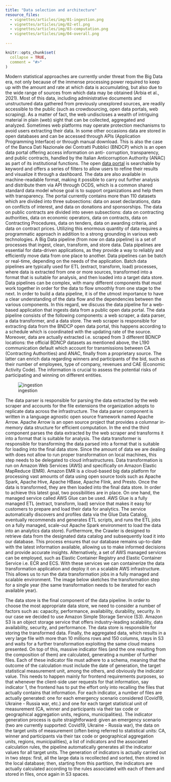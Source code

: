 ```yaml
---
title: "Data selection and architecture"
resource_files:
  - vignettes/articles/img/01-ingestion.png
  - vignettes/articles/img/02-etl.png
  - vignettes/articles/img/03-computation.png
  - vignettes/articles/img/04-overall.png
  
---
```


```r
knitr::opts_chunk$set(
  collapse = TRUE,
  comment = "#>"
)
```


Modern statistical approaches are currently under threat from the Big Data era, not only because of the immense processing power required to keep up with the amount and rate at which data is accumulating, but also due to the wide range of sources from which data may be obtained (Arbia et al., 2021). Most of this data, including administrative documents and unstructured data gathered from previously unexplored sources, are readily accessible to the public (such as crowdsourcing, open data portals, web scraping).
As a matter of fact, the web undiscloses a wealth of intriguing material in plain (web) sight that can be collected, aggregated and analyzed. Sometimes web platforms may operate protection mechanisms to avoid users extracting their data. In some other occasions data are stored in open databases and can be accessed through APIs (Application Programming Interface) or through manual download. This is also the case of the Banca Dati Nazionale dei Contratti Pubblici (BNDCP) which is an open data portal offering access information on anti- corruption, transparency, and public contracts, handled by the Italian Anticorruption Authority (ANAC) as part of its institutional functions. The open [data portal](www.anac.gov.it/bndp) is searchable by keyword and offers a series of filters to allow users to refine their results and visualize it through a dashboard. The data are also available in machine-readable format, making it possible to carry out further analysis and distribute them via API through OCDS, which is a common shared standard data model whose goal is to support organizations and help them with transparency. The portal currently contains more than 110 datasets which are divided into three subsections: data on asset declarations, data on conflicts of interest, and data on donations and sponsorships. The data on public contracts are divided into seven subsections: data on contracting authorities, data on economic operators, data on contracts, data on Contracting Procedures, data on tenders, data on awarding criteria, and data on contract prices.
Utilizing this enormous quantity of data requires a programmatic approach in addition to a strong grounding in various web technologies.
A Big Data pipeline (from now on data pipeline) is a set of processes that ingest, clean, transform, and store data. Data pipelines are essential for data-driven applications, as they provide a way to reliably and efficiently move data from one place to another. Data pipelines can be batch or real-time, depending on the needs of the application. Batch data pipelines are typically used for ETL (extract, transform, load) processes, where data is extracted from one or more sources, transformed into a format that is suitable for analysis, and then loaded into a target data store. Data pipelines can be complex, with many different components that must work together in order for the data to flow smoothly from one stage to the next. In order to build a data pipeline, it is of the utmost importance to have a clear understanding of the data flow and the dependencies between the various components. In this regard, we discuss the data pipeline for a web-based application that ingests data from a public open data portal. The data pipeline consists of the following components: a web scraper, a data parser, a data transformer, and a data store. The web scraper is responsible for extracting data from the BNDCP open data portal, this happens according to a schedule which is coordinated with the updating rate of the source. Moreover, data are actually extracted i.e. scraped from 3 different BDNCP locations: the official BDNCP datasets as mentioned above, the L190 communication default which account for transmissions between CA (Contracting Authorities) and ANAC, finally from a proprietary source. The latter can enrich data regarding winners and participants of the bid, such as their number of employees, type of company, revenues and CAE (Economic Activity Code). The information is crucial to assess the potential risks of participating and winning on different entities.

![ingestion](01-ingestion.png)


The data parser is responsible for parsing the data extracted by the web scraper and accounts for the file extensions the organization adopts to replicate data across the infrastructure. The data parser component is written in a language agnostic open source framework named Apache Arrow. Apache Arrow is an open source project that provides a columnar in-memory data structure for efficient computation. In the end the third component parses the data extracted by the web scraper and transforms it into a format that is suitable for analysis. The data transformer is responsible for transforming the data parsed into a format that is suitable for loading into the final data store. Since the amount of data we are dealing with does not allow to run proper transformation on local machines, this step needs to be delegated to cloud infrastructures. Data transformation is run on Amazon Web Services (AWS) and specifically on Amazon Elastic MapReduce (EMR). Amazon EMR is a cloud-based big data platform for processing vast amounts of data using open source tools such as Apache Spark, Apache Hive, Apache HBase, Apache Flink, and Presto. Once the data is transformed, they are then loaded into the final data store. In order to achieve this latest goal, two possibilities are in place. On one hand, the managed service called AWS Glue can be used. AWS Glue is a fully managed ETL (extract, transform, load) service that makes it easy for customers to prepare and load their data for analytics. The service automatically discovers and profiles data via the Glue Data Catalog, eventually recommends and generates ETL scripts, and runs the ETL jobs on a fully managed, scale-out Apache Spark environment to load the data into an analytics data store). Furthermore, the Crawler is designed to retrieve data from the designated data catalog and subsequently load it into our database. This process ensures that our database remains up-to-date with the latest information available, allowing us to make informed decisions and provide accurate insights. Alternatively, a set of AWS managed services can be employed, such as Elastic Container Registry and Elastic Container Service i.e. ECR and ECS. With these services we can containerize the data transformation application and deploy it on a scalable AWS infrastructure. This allows us to run the data transformation jobs in a fully managed and scalable environment. The image below sketches the transformation step for a single year (the same transformation needs to be iterated for each available year).

The data store is the final component of the data pipeline. In order to choose the most appropriate data store, we need to consider a number of factors such as: capacity, performance, availability, durability, security. In our case we decided to use Amazon Simple Storage Service (S3). Amazon S3 is an object storage service that offers industry-leading scalability, data availability, security, and performance. The data store is responsible for storing the transformed data. Finally, the aggregated data, which results in a very large file with more than 10 millions rows and 150 columns, stays in S3 and waits for a further transformation exploiting the same cloud means presented. On top of this, massive indicator files (and the one resulting from the composition of them) are calculated, generating a number of further files. Each of these indicator file must adhere to a schema, meaning that the outcome of the calculation must include the date of generation, the target statistical measurement unit, among the others, and obviously the indicator value. This needs to happen mainly for frontend requirements purposes, so that whenever the client-side user requests for that information, say indicator 1, the frontend has to put the effort only into recalling the files that actually contains that information.
For each indicator, a number of files are actually generated: one for each emergency scenario considered (Covid19, Ukraine - Russia war, etc.) and one for each target statistical unit of measurement (CA, winner and participants via their tax code or geographical aggregation units, regions, municipalities). The indicator generation process is quite straightforward: given an emergency scenario (two are currently supported: Covid19, Ukraine - Russia war), the data on the target units of measurement (often being referred to statistical units: CA, winner and participants via their tax code or geographical aggregation units, regions, municipalities), a list of indicators and the associated calculation rules, the pipeline automatically generates all the indicator values for all target units. The generation of indicators is actually carried out in two steps: first, all the large data is recollected and sorted, then stored in the local database; then, starting from this partition, the indicators are actually calculated according to the rules associated with each of them and stored in files, once again in S3 spaces.
